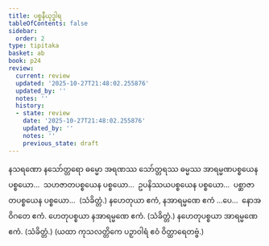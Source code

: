 ```yaml
---
title: ပစ္စနီယုဒ္ဓါရ
tableOfContents: false
sidebar:
  order: 2
type: tipitaka
basket: ab
book: p24
review:
  current: review
  updated: '2025-10-27T21:48:02.255876'
  updated_by: ''
  notes: ''
  history:
  - state: review
    date: '2025-10-27T21:48:02.255876'
    updated_by: ''
    notes: ''
    previous_state: draft
---
```



<ReviewStatus review={frontmatter.review} showDetails={true} />

<HypothesisAnnotation frontmatter={frontmatter} />

<DynamicBreadcrumb />

<Division number="89" book="p24" e="ch" v="40" p="441">

<Paragraph number="188" book="p24">
နသရဏော နသော်တ္တရော ဓမ္မော အရဏဿ သော်တ္တရဿ ဓမ္မဿ အာရမ္မဏပစ္စယေန ပစ္စယော…  သဟဇာတပစ္စယေန ပစ္စယော…  ဥပနိဿယပစ္စယေန ပစ္စယော…  ပစ္ဆာဇာတပစ္စယေန ပစ္စယော…  (သံခိတ္တံ.)
</Paragraph>

<Paragraph number="189" book="p24">
နဟေတုယာ ဧကံ, နအာရမ္မဏေ ဧကံ …ပေ…  နောအဝိဂတေ ဧကံ.
</Paragraph>

<Paragraph number="190" book="p24">
ဟေတုပစ္စယာ နအာရမ္မဏေ ဧကံ. (သံခိတ္တံ.)
</Paragraph>

<Paragraph number="191" book="p24">
နဟေတုပစ္စယာ အာရမ္မဏေ ဧကံ. (သံခိတ္တံ.)
</Paragraph>

<Paragraph number="192" book="p24">
(ယထာ ကုသလတ္တိကေ ပဉှာဝါရံ ဧဝံ ဝိတ္ထာရေတဗ္ဗံ.)
</Paragraph>
</Division>